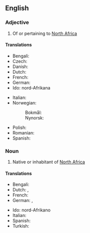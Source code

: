 ==English==

===Adjective===
{{en-adj|-|head=[[north|North]] [[African]]}}

# Of or pertaining to [[North Africa]]

====Translations====
{{trans-top|of or pertaining to North Africa}}
* Bengali: {{t|bn|উত্তর আফ্রিকীয়}}
* Czech: {{t|cs|severoafrický}}
* Danish: {{t|da|nordafrikansk}}
* Dutch: {{t+|nl|Noord-Afrikaans}}
* French: {{t+|fr|nord-africain|m}}
* German: {{t+|de|nordafrikanisch}}
* Ido: nord-Afrikana
{{trans-mid}}
* Italian: {{t|it|nordafricano}}
* Norwegian:
*: Bokmål: {{t|nb|nordafrikansk}}
*: Nynorsk: {{t|nn|nordafrikansk}}
* Polish: {{t+|pl|północnoafrykański|m}}
* Romanian: {{t|ro|nord-african}}
* Spanish: {{t|es|norteafricano|m}}
{{trans-bottom}}

===Noun===
{{en-noun|head=[[north|North]] [[African]]}}

# Native or inhabitant of [[North Africa]]

====Translations====
{{trans-top|native or inhabitant of North Africa}}
* Bengali: {{t|bn|উত্তর আফ্রিকী}}
* Dutch: {{t+|nl|Noord-Afrikaan|m}}, {{t+|nl|Noord-Afrikaanse|f}}
* French: {{t+|fr|Nord-Africain|m}}
* German: {{t+|de|Nordafrikaner|m}}, {{t+|de|Nordafrikanerin|f}}
{{trans-mid}}
* Ido: nord-Afrikano
* Italian: {{t|it|nordafricano}}
* Spanish: {{t|es|norteafricano|m}}
* Turkish: {{t|tr|Kuzey Afrikalı}}
{{trans-bottom}}